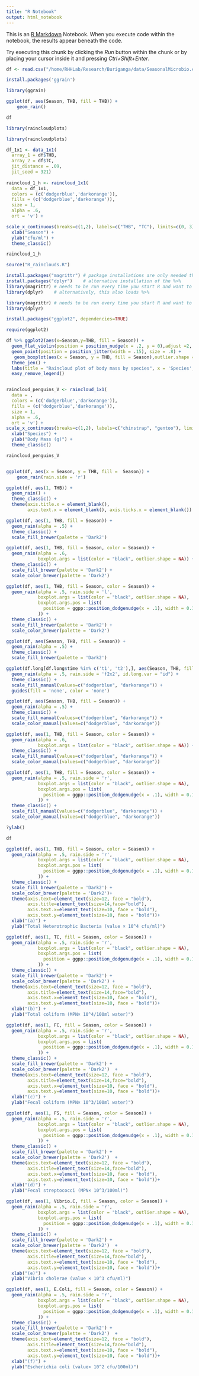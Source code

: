 ```yaml
---
title: "R Notebook"
output: html_notebook
---
```


This is an [R Markdown](http://rmarkdown.rstudio.com) Notebook. When you execute code within the notebook, the results appear beneath the code. 

Try executing this chunk by clicking the *Run* button within the chunk or by placing your cursor inside it and pressing *Ctrl+Shift+Enter*. 

```r
df <- read.csv("/home/RHHLab/Research/Buriganga/data/SeasonalMicrobio.csv")
```

```r
install.packages('ggrain')
```

```r
library(ggrain)

```

```r
ggplot(df, aes(Season, THB, fill = THB)) + 
	geom_rain()

```

```r
df
```

```r
library(raincloudplots)
```

```r
library(raincloudplots)
```

```r


df_1x1 <- data_1x1(
  array_1 = df$THB,
  array_2 = df$TC,
  jit_distance = .09,
  jit_seed = 321)
  
raincloud_1_h <- raincloud_1x1(
  data = df_1x1, 
  colors = (c('dodgerblue','darkorange')), 
  fills = (c('dodgerblue','darkorange')), 
  size = 1, 
  alpha = .6, 
  ort = 'v') +

scale_x_continuous(breaks=c(1,2), labels=c("THB", "TC"), limits=c(0, 3)) +
  xlab("Season") + 
  ylab("cfu/ml") +
  theme_classic()

raincloud_1_h
```

```r
source("R_rainclouds.R")
```

```r
install.packages("magrittr") # package installations are only needed the first time you use it
install.packages("dplyr")    # alternative installation of the %>%
library(magrittr) # needs to be run every time you start R and want to use %>%
library(dplyr)    # alternatively, this also loads %>%
```

```r
library(magrittr) # needs to be run every time you start R and want to use %>%
library(dplyr)   
```

```r
install.packages("ggplot2", dependencies=TRUE)
```

```r
require(ggplot2)
```

```r
df %>% ggplot2(aes(x=Season,y=THB, fill = Season)) +
  geom_flat_violin(position = position_nudge(x = .2, y = 0),adjust =2, alpha = 0.5) +
  geom_point(position = position_jitter(width = .15), size = .8) +
   geom_boxplot(aes(x = Season, y = THB, fill = Season),outlier.shape = NA, alpha = .5, width = .1, colour = "black")+
  theme_jen() +
  labs(title = "Raincloud plot of body mass by species", x = 'Species', y = 'Body mass (g)') +
  easy_remove_legend()
```

```r

```

```r
raincloud_penguins_V <- raincloud_1x1(
  data = , 
  colors = (c('dodgerblue','darkorange')), 
  fills = (c('dodgerblue','darkorange')), 
  size = 1, 
  alpha = .6, 
  ort = 'v') +
scale_x_continuous(breaks=c(1,2), labels=c("chinstrap", "gentoo"), limits=c(0, 3)) +
  xlab("Species") + 
  ylab("Body Mass (g)") +
  theme_classic()

raincloud_penguins_V
```

```r

```

```r
ggplot(df, aes(x = Season, y = THB, fill =  Season)) +
    geom_rain(rain.side = 'r')
```

```r
ggplot(df, aes(1, THB)) +
  geom_rain() +
  theme_classic() +
  theme(axis.title.x = element_blank(), 
        axis.text.x = element_blank(), axis.ticks.x = element_blank())
```

```r
ggplot(df, aes(1, THB, fill = Season)) +
  geom_rain(alpha = .5) +
  theme_classic() +
  scale_fill_brewer(palette = 'Dark2')
```

```r
ggplot(df, aes(1, THB, fill = Season, color = Season)) +
  geom_rain(alpha = .6,
            boxplot.args = list(color = "black", outlier.shape = NA)) +
  theme_classic() +
  scale_fill_brewer(palette = 'Dark2') +
  scale_color_brewer(palette = 'Dark2')
```

```r
ggplot(df, aes(1, THB, fill = Season, color = Season)) +
  geom_rain(alpha = .5, rain.side = 'l',
            boxplot.args = list(color = "black", outlier.shape = NA),
            boxplot.args.pos = list(
              position = ggpp::position_dodgenudge(x = .1), width = 0.1
            )) +
  theme_classic() +
  scale_fill_brewer(palette = 'Dark2') +
  scale_color_brewer(palette = 'Dark2') 
```

```r
ggplot(df, aes(Season, THB, fill = Season)) +
  geom_rain(alpha = .5) +
  theme_classic() +
  scale_fill_brewer(palette = 'Dark2') 
```

```r
ggplot(df.long[df.long$time %in% c('t1', 't2'),], aes(Season, THB, fill = Season)) +
  geom_rain(alpha = .5, rain.side = 'f2x2', id.long.var = "id") +
  theme_classic() +
  scale_fill_manual(values=c("dodgerblue", "darkorange")) +
  guides(fill = 'none', color = 'none')
```

```r
ggplot(df, aes(Season, THB, fill = Season)) +
  geom_rain(alpha = .5) +
  theme_classic() +
  scale_fill_manual(values=c("dodgerblue", "darkorange")) +
  scale_color_manual(values=c("dodgerblue", "darkorange"))
```

```r
ggplot(df, aes(1, THB, fill = Season, color = Season)) +
  geom_rain(alpha = .6,
            boxplot.args = list(color = "black", outlier.shape = NA)) +
  theme_classic() +
  scale_fill_manual(values=c("dodgerblue", "darkorange")) +
  scale_color_manual(values=c("dodgerblue", "darkorange"))
```

```r
ggplot(df, aes(1, THB, fill = Season, color = Season)) +
  geom_rain(alpha = .5, rain.side = 'r',
            boxplot.args = list(color = "black", outlier.shape = NA),
            boxplot.args.pos = list(
              position = ggpp::position_dodgenudge(x = .1), width = 0.1
            )) +
  theme_classic() +
  scale_fill_manual(values=c("dodgerblue", "darkorange")) +
  scale_color_manual(values=c("dodgerblue", "darkorange"))
```

```r
?ylab()
```

```r
df
```

```r
ggplot(df, aes(1, THB, fill = Season, color = Season)) +
  geom_rain(alpha = .5, rain.side = 'r',
            boxplot.args = list(color = "black", outlier.shape = NA),
            boxplot.args.pos = list(
              position = ggpp::position_dodgenudge(x = .1), width = 0.1
            )) +
  theme_classic() +
  scale_fill_brewer(palette = 'Dark2') +
  scale_color_brewer(palette = 'Dark2')+
  theme(axis.text=element_text(size=12, face = "bold"),
        axis.title=element_text(size=14,face="bold"), 
        axis.text.x=element_text(size=10, face = "bold"),
        axis.text.y=element_text(size=10, face = "bold"))+
  xlab("(a)") + 
  ylab("Total Heterotrophic Bacteria (value × 10^4 cfu/ml)")
```

```r
ggplot(df, aes(1, TC, fill = Season, color = Season)) +
  geom_rain(alpha = .5, rain.side = 'r',
            boxplot.args = list(color = "black", outlier.shape = NA),
            boxplot.args.pos = list(
              position = ggpp::position_dodgenudge(x = .1), width = 0.1
            )) +
  theme_classic() +
  scale_fill_brewer(palette = 'Dark2') +
  scale_color_brewer(palette = 'Dark2') +
  theme(axis.text=element_text(size=12, face = "bold"),
        axis.title=element_text(size=14,face="bold"), 
        axis.text.x=element_text(size=10, face = "bold"),
        axis.text.y=element_text(size=10, face = "bold"))+
  xlab("(b)") + 
  ylab("Total coliform (MPN× 10^4/100ml water)")
```

```r
ggplot(df, aes(1, FC, fill = Season, color = Season)) +
  geom_rain(alpha = .5, rain.side = 'r',
            boxplot.args = list(color = "black", outlier.shape = NA),
            boxplot.args.pos = list(
              position = ggpp::position_dodgenudge(x = .1), width = 0.1
            )) +
  theme_classic() +
  scale_fill_brewer(palette = 'Dark2') +
  scale_color_brewer(palette = 'Dark2')  +
  theme(axis.text=element_text(size=12, face = "bold"),
        axis.title=element_text(size=14,face="bold"), 
        axis.text.x=element_text(size=10, face = "bold"),
        axis.text.y=element_text(size=10, face = "bold"))+
  xlab("(c)") + 
  ylab("Fecal coliform (MPN× 10^3/100ml water)")
```

```r
ggplot(df, aes(1, FS, fill = Season, color = Season)) +
  geom_rain(alpha = .5, rain.side = 'r',
            boxplot.args = list(color = "black", outlier.shape = NA),
            boxplot.args.pos = list(
              position = ggpp::position_dodgenudge(x = .1), width = 0.1
            )) +
  theme_classic() +
  scale_fill_brewer(palette = 'Dark2') +
  scale_color_brewer(palette = 'Dark2')  +
  theme(axis.text=element_text(size=12, face = "bold"),
        axis.title=element_text(size=14,face="bold"), 
        axis.text.x=element_text(size=10, face = "bold"),
        axis.text.y=element_text(size=10, face = "bold"))+
  xlab("(d)") + 
  ylab("Fecal streptococci (MPN× 10^3/100ml)")
```

```r
ggplot(df, aes(1, Vibrio.C, fill = Season, color = Season)) +
  geom_rain(alpha = .5, rain.side = 'r',
            boxplot.args = list(color = "black", outlier.shape = NA),
            boxplot.args.pos = list(
              position = ggpp::position_dodgenudge(x = .1), width = 0.1
            )) +
  theme_classic() +
  scale_fill_brewer(palette = 'Dark2') +
  scale_color_brewer(palette = 'Dark2')  +
  theme(axis.text=element_text(size=12, face = "bold"),
        axis.title=element_text(size=14,face="bold"), 
        axis.text.x=element_text(size=10, face = "bold"),
        axis.text.y=element_text(size=10, face = "bold"))+
  xlab("(e)") + 
  ylab("Vibrio cholerae (value × 10^3 cfu/ml)")
```

```r
ggplot(df, aes(1, E.Coli, fill = Season, color = Season)) +
  geom_rain(alpha = .5, rain.side = 'r',
            boxplot.args = list(color = "black", outlier.shape = NA),
            boxplot.args.pos = list(
              position = ggpp::position_dodgenudge(x = .1), width = 0.1
            )) +
  theme_classic() +
  scale_fill_brewer(palette = 'Dark2') +
  scale_color_brewer(palette = 'Dark2')  +
  theme(axis.text=element_text(size=12, face = "bold"),
        axis.title=element_text(size=14,face="bold"), 
        axis.text.x=element_text(size=10, face = "bold"),
        axis.text.y=element_text(size=10, face = "bold"))+
  xlab("(f)") + 
  ylab("Escherichia coli (value× 10^2 cfu/100ml)")
```

```r

```

```r

```

```r

```

```r

```

```r

```

```r

```

```r

```

```r

```

```r

```

```r

```

```r

```

```r

```

```r

```

```r

```

```r

```

```r

```

```r

```

```r

```

```r

```

```r

```

```r

```

Add a new chunk by clicking the *Insert Chunk* button on the toolbar or by pressing *Ctrl+Alt+I*.

When you save the notebook, an HTML file containing the code and output will be saved alongside it (click the *Preview* button or press *Ctrl+Shift+K* to preview the HTML file).

The preview shows you a rendered HTML copy of the contents of the editor. Consequently, unlike *Knit*, *Preview* does not run any R code chunks. Instead, the output of the chunk when it was last run in the editor is displayed.
